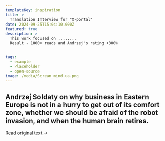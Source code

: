 ```yaml
---
templateKey: inspiration
title: >
  Translation Interview for "X-portal"
date: 2024-09-25T15:04:10.000Z
featured: true
description: >
  This work focused on ........
  Result - 1000+ reads and Andrzej's rating +300%


tags:
  - example
  - Placeholder
  - open-source
image: /media/Screan_mind.ua.png
---
```

## Andrzej Soldaty on why business in Eastern Europe is not in a hurry to get out of its comfort zone, whether we should be afraid of the robot invasion, and when the human brain retires.

[Read original text ](<>)→
